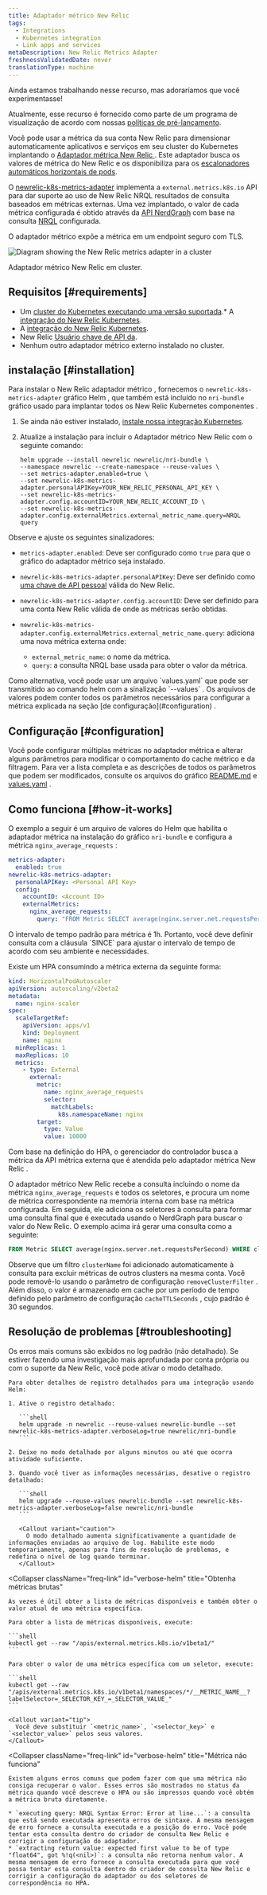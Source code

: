 ```yaml
---
title: Adaptador métrico New Relic
tags:
  - Integrations
  - Kubernetes integration
  - Link apps and services
metaDescription: New Relic Metrics Adapter
freshnessValidatedDate: never
translationType: machine
---
```


<Callout title="visualização">
  Ainda estamos trabalhando nesse recurso, mas adoraríamos que você experimentasse!

  Atualmente, esse recurso é fornecido como parte de um programa de visualização de acordo com nossas [políticas de pré-lançamento](/docs/licenses/license-information/referenced-policies/new-relic-pre-release-policy).
</Callout>

Você pode usar a métrica da sua conta New Relic para dimensionar automaticamente aplicativos e serviços em seu cluster do Kubernetes implantando o [Adaptador métrica New Relic ](https://github.com/newrelic/newrelic-k8s-metrics-adapter). Este adaptador busca os valores de métrica do New Relic e os disponibiliza para os [escalonadores automáticos horizontais de pods](https://kubernetes.io/docs/tasks/run-application/horizontal-pod-autoscale/).

O [newrelic-k8s-metrics-adapter](https://github.com/newrelic/newrelic-k8s-metrics-adapter) implementa a `external.metrics.k8s.io` API para dar suporte ao uso de New Relic NRQL resultados de consulta baseados em métricas externas. Uma vez implantado, o valor de cada métrica configurada é obtido através da [API NerdGraph](/docs/apis/nerdgraph/get-started/introduction-new-relic-nerdgraph/) com base na consulta [NRQL](/docs/query-your-data/nrql-new-relic-query-language/) configurada.

O adaptador métrico expõe a métrica em um endpoint seguro com TLS.

<img
  title="Diagram showing the newrelic metrics adapter in a cluster"
  alt="Diagram showing the New Relic metrics adapter in a cluster"
  src="/images/kubernetes_diagram_adapter-diagram.svg"
/>

<figcaption>
  Adaptador métrico New Relic em cluster.
</figcaption>

## Requisitos [#requirements]

* Um [cluster do Kubernetes executando uma versão suportada](/docs/kubernetes-pixie/kubernetes-integration/get-started/kubernetes-integration-compatibility-requirements).\* A [integração do New Relic Kubernetes](/docs/integrations/kubernetes-integration/installation/kubernetes-integration-install-configure).
* A [integração do New Relic Kubernetes](/docs/integrations/kubernetes-integration/installation/kubernetes-integration-install-configure).
* New Relic [Usuário chave de API da](/docs/apis/intro-apis/new-relic-api-keys/#user-api-key).
* Nenhum outro adaptador métrico externo instalado no cluster.

## instalação [#installation]

Para instalar o New Relic adaptador métrico , fornecemos o `newrelic-k8s-metrics-adapter` gráfico Helm , que também está incluído no `nri-bundle` gráfico usado para implantar todos os New Relic Kubernetes componentes .

1. Se ainda não estiver instalado, [instale nossa integração Kubernetes](/install/kubernetes).

2. Atualize a instalação para incluir o Adaptador métrico New Relic com o seguinte comando:

   ```
   helm upgrade --install newrelic newrelic/nri-bundle \
   --namespace newrelic --create-namespace --reuse-values \
   --set metrics-adapter.enabled=true \
   --set newrelic-k8s-metrics-adapter.personalAPIKey=YOUR_NEW_RELIC_PERSONAL_API_KEY \
   --set newrelic-k8s-metrics-adapter.config.accountID=YOUR_NEW_RELIC_ACCOUNT_ID \
   --set newrelic-k8s-metrics-adapter.config.externalMetrics.external_metric_name.query=NRQL query
   ```

Observe e ajuste os seguintes sinalizadores:

* `metrics-adapter.enabled`: Deve ser configurado como `true` para que o gráfico do adaptador métrico seja instalado.

* `newrelic-k8s-metrics-adapter.personalAPIKey`: Deve ser definido como [uma chave de API pessoal](/docs/apis/intro-apis/new-relic-api-keys/#user-api-key) válida do New Relic.

* `newrelic-k8s-metrics-adapter.config.accountID`: Deve ser definido para uma conta New Relic válida de onde as métricas serão obtidas.

* `newrelic-k8s-metrics-adapter.config.externalMetrics.external_metric_name.query`: adiciona uma nova métrica externa onde:

  * `external_metric_name`: o nome da métrica.
  * `query`: a consulta NRQL base usada para obter o valor da métrica.

<Callout variant="tip">
  Como alternativa, você pode usar um arquivo `values.yaml` que pode ser transmitido ao comando helm com a sinalização `--values` . Os arquivos de valores podem conter todos os parâmetros necessários para configurar a métrica explicada na seção [de configuração](#configuration) .
</Callout>

## Configuração [#configuration]

Você pode configurar múltiplas métricas no adaptador métrica e alterar alguns parâmetros para modificar o comportamento do cache métrico e da filtragem. Para ver a lista completa e as descrições de todos os parâmetros que podem ser modificados, consulte os arquivos do gráfico [README.md](https://github.com/newrelic/newrelic-k8s-metrics-adapter/blob/main/charts/newrelic-k8s-metrics-adapter/README.md) e [values.yaml](https://github.com/newrelic/newrelic-k8s-metrics-adapter/blob/main/charts/newrelic-k8s-metrics-adapter/values.yaml) .

## Como funciona [#how-it-works]

O exemplo a seguir é um arquivo de valores do Helm que habilita o adaptador métrica na instalação do gráfico `nri-bundle` e configura a métrica `nginx_average_requests` :

```yaml
metrics-adapter:
  enabled: true
newrelic-k8s-metrics-adapter:
  personalAPIKey: <Personal API Key>
  config:
    accountID: <Account ID>
    externalMetrics:
      nginx_average_requests:
        query: "FROM Metric SELECT average(nginx.server.net.requestsPerSecond) SINCE 2 MINUTES AGO"
```

<Callout variant="caution">
  O intervalo de tempo padrão para métrica é 1h. Portanto, você deve definir consulta com a cláusula `SINCE` para ajustar o intervalo de tempo de acordo com seu ambiente e necessidades.
</Callout>

Existe um HPA consumindo a métrica externa da seguinte forma:

```yaml
kind: HorizontalPodAutoscaler
apiVersion: autoscaling/v2beta2
metadata:
  name: nginx-scaler
spec:
  scaleTargetRef:
    apiVersion: apps/v1
    kind: Deployment
    name: nginx
  minReplicas: 1
  maxReplicas: 10
  metrics:
    - type: External
      external:
        metric:
          name: nginx_average_requests
          selector:
            matchLabels:
              k8s.namespaceName: nginx
        target:
          type: Value
          value: 10000
```

Com base na definição do HPA, o gerenciador do controlador busca a métrica da API métrica externa que é atendida pelo adaptador métrica New Relic .

O adaptador métrico New Relic recebe a consulta incluindo o nome da métrica `nginx_average_requests` e todos os seletores, e procura um nome de métrica correspondente na memória interna com base na métrica configurada. Em seguida, ele adiciona os seletores à consulta para formar uma consulta final que é executada usando o NerdGraph para buscar o valor do New Relic. O exemplo acima irá gerar uma consulta como a seguinte:

```sql
FROM Metric SELECT average(nginx.server.net.requestsPerSecond) WHERE clusterName=<clusterName> AND `k8s.namespaceName`='nginx' SINCE 2 MINUTES AGO
```

Observe que um filtro `clusterName` foi adicionado automaticamente à consulta para excluir métricas de outros clusters na mesma conta. Você pode removê-lo usando o parâmetro de configuração `removeClusterFilter` . Além disso, o valor é armazenado em cache por um período de tempo definido pelo parâmetro de configuração `cacheTTLSeconds` , cujo padrão é 30 segundos.

## Resolução de problemas [#troubleshooting]

<CollapserGroup>
  <Collapser
    className="freq-link"
    id="verbose-helm"
    title="Obtenha um registro detalhado"
  >
    Os erros mais comuns são exibidos no log padrão (não detalhado). Se estiver fazendo uma investigação mais aprofundada por conta própria ou com o suporte da New Relic, você pode ativar o modo detalhado.

    Para obter detalhes de registro detalhados para uma integração usando Helm:

    1. Ative o registro detalhado:

       ```shell
       helm upgrade -n newrelic --reuse-values newrelic-bundle --set newrelic-k8s-metrics-adapter.verboseLog=true newrelic/nri-bundle
       ```

    2. Deixe no modo detalhado por alguns minutos ou até que ocorra atividade suficiente.

    3. Quando você tiver as informações necessárias, desative o registro detalhado:

       ```shell
       helm upgrade --reuse-values newrelic-bundle --set newrelic-k8s-metrics-adapter.verboseLog=false newrelic/nri-bundle
       ```

       <Callout variant="caution">
         O modo detalhado aumenta significativamente a quantidade de informações enviadas ao arquivo de log. Habilite este modo temporariamente, apenas para fins de resolução de problemas, e redefina o nível de log quando terminar.
       </Callout>
  </Collapser>

  <Collapser
    className="freq-link"
    id="verbose-helm"
    title="Obtenha métricas brutas"
  >
    Às vezes é útil obter a lista de métricas disponíveis e também obter o valor atual de uma métrica específica.

    Para obter a lista de métricas disponíveis, execute:

    ```shell
    kubectl get --raw "/apis/external.metrics.k8s.io/v1beta1/"
    ```

    Para obter o valor de uma métrica específica com um seletor, execute:

    ```shell
    kubectl get --raw "/apis/external.metrics.k8s.io/v1beta1/namespaces/*/__METRIC_NAME__?labelSelector=_SELECTOR_KEY_=_SELECTOR_VALUE_"
    ```

    <Callout variant="tip">
      Você deve substituir `<metric_name>`, `<selector_key>` e `<selector_value>` pelos seus valores.
    </Callout>
  </Collapser>

  <Collapser
    className="freq-link"
    id="verbose-helm"
    title="Métrica não funciona"
  >
    Existem alguns erros comuns que podem fazer com que uma métrica não consiga recuperar o valor. Esses erros são mostrados no status da métrica quando você descreve o HPA ou são impressos quando você obtém a métrica bruta diretamente.

    * `executing query: NRQL Syntax Error: Error at line...`: a consulta que está sendo executada apresenta erros de sintaxe. A mesma mensagem de erro fornece a consulta executada e a posição do erro. Você pode tentar esta consulta dentro do criador de consulta New Relic e corrigir a configuração do adaptador.
    * `extracting return value: expected first value to be of type "float64", got %!q(<nil>)`: a consulta não retorna nenhum valor. A mesma mensagem de erro fornece a consulta executada para que você possa tentar esta consulta dentro do criador de consulta New Relic e corrigir a configuração do adaptador ou dos seletores de correspondência no HPA.
  </Collapser>
</CollapserGroup>
